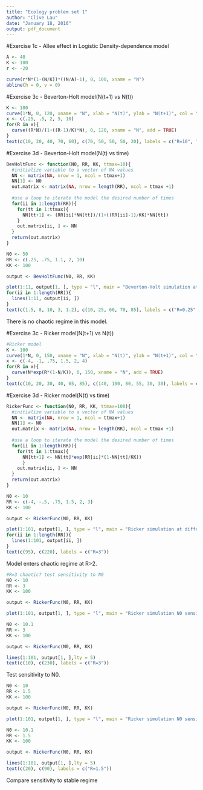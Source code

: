 ```yaml
---
title: "Ecology problem set 1"
author: "Clive Lau"
date: "January 18, 2016"
output: pdf_document
---
```


#Exercise 1c - Allee effect in Logistic Density-dependence model
```r

A <- 40
K <- 100
r <- -20

curve(r*N*(1-(N/K))*((N/A)-1), 0, 100, xname = "N")
abline(h = 0, v = 0)

```

#Exercise 3c - Beverton-Holt model(N(t+1) vs N(t))
```r
K <- 100
curve(1*N, 0, 120, xname = "N", xlab = "N(t)", ylab = "N(t+1)", col = "red")
x <- c(.25, .5, 2, 5, 10)
for(R in x){
  curve((R*N)/(1+((R-1)/K)*N), 0, 120, xname = "N", add = TRUE)
}
text(c(10, 20, 40, 70, 60), c(70, 50, 50, 50, 20), labels = c("R=10", "R=5", "R=2", "R=0.5", "R=0.25"))

```

#Exercise 3d - Beverton-Holt model(N(t) vs time)
```r
BevHoltFunc <- function(N0, RR, KK, ttmax=10){
  #initialize variable to a vector of NA values
  NN <- matrix(NA, nrow = 1, ncol = ttmax+1)
  NN[1] <- N0
  out.matrix <- matrix(NA, nrow = length(RR), ncol = ttmax +1)
  
  #use a loop to iterate the model the desired number of times
  for(ii in 1:length(RR)){
    for(tt in 1:ttmax){
      NN[tt+1] <- (RR[ii]*NN[tt])/(1+((RR[ii]-1)/KK)*NN[tt])
    }
    out.matrix[ii, ] <- NN
  }
  return(out.matrix)
}

N0 <- 50
RR <- c(.25, .75, 1.1, 2, 10)
KK <- 100

output <- BevHoltFunc(N0, RR, KK)

plot(1:11, output[1, ], type = "l", main = "Beverton-Holt simulation at different R values; N0=50, K=100", xlab="time", ylab="N", ylim = c(0, 100))
for(ii in 1:length(RR)){
  lines(1:11, output[ii, ])
}
text(c(1.5, 8, 10, 3, 1.2), c(10, 25, 60, 70, 85), labels = c("R=0.25", "R=0.75", "R=1.1", "R=2", "R=10"))

```
There is no chaotic regime in this model.

#Exercise 3c - Ricker model(N(t+1) vs N(t))
```r
#Ricker model
K <- 100
curve(1*N, 0, 150, xname = "N", xlab = "N(t)", ylab = "N(t+1)", col = "red")
x <- c(-4, -1, .75, 1.5, 2, 4)
for(R in x){
  curve(N*exp(R*(1-N/K)), 0, 150, xname = "N", add = TRUE)
}
text(c(10, 20, 30, 40, 65, 85), c(140, 100, 80, 55, 30, 30), labels = c("R=4", "R=2", "R=1.5", "R=0.75", "R=-1", "R=-4"))
```

#Exercise 3d - Ricker model(N(t) vs time)
```r
RickerFunc <- function(N0, RR, KK, ttmax=100){
  #initialize variable to a vector of NA values
  NN <- matrix(NA, nrow = 1, ncol = ttmax+1)
  NN[1] <- N0
  out.matrix <- matrix(NA, nrow = length(RR), ncol = ttmax +1)
  
  #use a loop to iterate the model the desired number of times
  for(ii in 1:length(RR)){
    for(tt in 1:ttmax){
      NN[tt+1] <- NN[tt]*exp(RR[ii]*(1-NN[tt]/KK))
      }
    out.matrix[ii, ] <- NN
  }
  return(out.matrix)
}

N0 <- 10
RR <- c(-4, -.5, .75, 1.5, 2, 3)
KK <- 100

output <- RickerFunc(N0, RR, KK)

plot(1:101, output[1, ], type = "l", main = "Ricker simulation at different R values; N0=10, K=100", xlab="time", ylab="N", ylim = c(0, 250))
for(ii in 1:length(RR)){
  lines(1:101, output[ii, ])
}
text(c(95), c(220), labels = c("R=3"))
```
Model enters chaotic regime at R>2. 

```r
#R=3 chaotic? test sensitivity to N0
N0 <- 10
RR <- 3
KK <- 100

output <- RickerFunc(N0, RR, KK)

plot(1:101, output[1, ], type = "l", main = "Ricker simulation N0 sensitivity test; N0=10 and 10.1, K=100", xlab="time", ylab="N", ylim = c(0, 250))

N0 <- 10.1
RR <- 3
KK <- 100

output <- RickerFunc(N0, RR, KK)

lines(1:101, output[1, ],lty = 5)
text(c(10), c(230), labels = c("R=3"))
```
Test sensitivity to N0.

```r
N0 <- 10
RR <- 1.5
KK <- 100

output <- RickerFunc(N0, RR, KK)

plot(1:101, output[1, ], type = "l", main = "Ricker simulation N0 sensitivity test; N0=10 and 10.1, K=100", xlab="time", ylab="N", ylim = c(0, 120))

N0 <- 10.1
RR <- 1.5
KK <- 100

output <- RickerFunc(N0, RR, KK)

lines(1:101, output[1, ],lty = 5)
text(c(20), c(90), labels = c("R=1.5"))
```
Compare sensitivity to stable regime